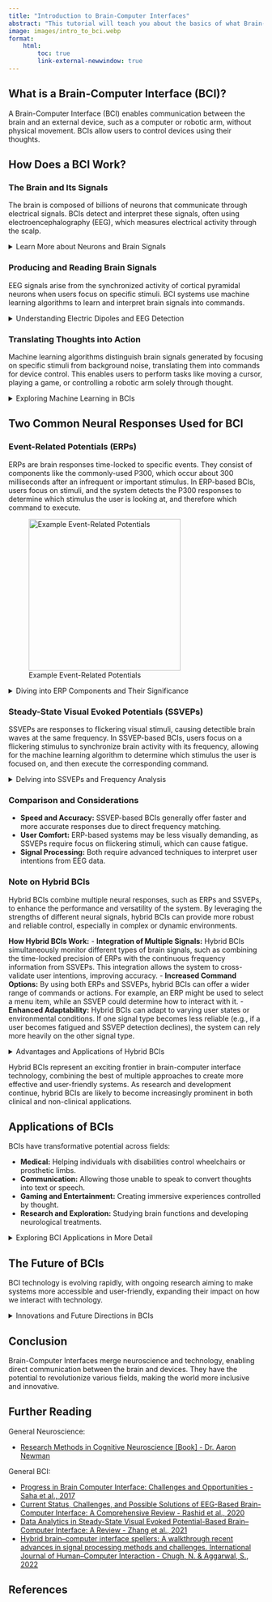 ```yaml
---
title: "Introduction to Brain-Computer Interfaces"
abstract: "This tutorial will teach you about the basics of what Brain-Computer Interfaces are, and how they work!"
image: images/intro_to_bci.webp
format: 
    html:
        toc: true
        link-external-newwindow: true
---
```


## What is a Brain-Computer Interface (BCI)?

A Brain-Computer Interface (BCI) enables communication between the brain and an external device, such as a computer or robotic arm, without physical movement. BCIs allow users to control devices using their thoughts.

## How Does a BCI Work?

### The Brain and Its Signals

The brain is composed of billions of neurons that communicate through electrical signals. BCIs detect and interpret these signals, often using electroencephalography (EEG), which measures electrical activity through the scalp.

<details>
<summary> <span class=dropdown1> Learn More about Neurons and Brain Signals </span> </summary>
<br>

Neurons are specialized cells that transmit information throughout the nervous system. They communicate via electrical impulses and chemical signals. Each neuron consists of a cell body, dendrites, and an axon. Dendrites receive incoming signals, while the axon transmits signals to other neurons.

Neurons generate action potentials, which are brief electrical impulses resulting from changes in membrane potential. These action potentials travel along the axon to the synapse, where neurotransmitters are released to signal adjacent neurons.

EEG measures the synchronous activity of neurons, primarily in the cortex. This activity results in detectable electrical signals on the scalp, representing the brain's response to stimuli and cognitive processes.
</details>

### Producing and Reading Brain Signals

EEG signals arise from the synchronized activity of cortical pyramidal neurons when users focus on specific stimuli. BCI systems use machine learning algorithms to learn and interpret brain signals into commands. 

<details>
<summary> <span class=dropdown1> Understanding Electric Dipoles and EEG Detection </span> </summary>
<br>

Pyramidal neurons in the cortex are key contributors to EEG signals. These neurons have long apical dendrites oriented perpendicularly to the cortical surface, forming electric dipoles when they fire.

The combined electric fields of many neurons create measurable potentials on the scalp. EEG electrodes placed on the scalp detect these potentials, recording voltage fluctuations over time.

Machine learning algorithms process the EEG data, identifying patterns associated with specific mental states or intentions - such as those arising from attending to a specific stimulus. This enables translation of brain activity into actionable commands for BCIs.
</details>

### Translating Thoughts into Action

Machine learning algorithms distinguish brain signals generated by focusing on specific stimuli from background noise, translating them into commands for device control. This enables users to perform tasks like moving a cursor, playing a game, or controlling a robotic arm solely through thought.

<details>
<summary> <span class=dropdown1> Exploring Machine Learning in BCIs </span> </summary>
<br>
Machine learning algorithms in BCIs analyze EEG data to identify patterns (like event-related potentials or steady-state visually-evoked potentials) corresponding to user intentions (such as attending to a certain stimulus). These algorithms are trained on labeled datasets to distinguish between when random noise and when the user is attending a stimulus.

The most common technique is supervised learning, where models learn from labeled examples. Other techniques can be successfully used such as unsupervised learning, which identifies hidden patterns without explicit labels, and deep learning, a subset of machine learning, employs neural networks to extract complex features from EEG signals.

By continuously adapting to user inputs, machine learning enhances the accuracy and responsiveness of BCIs, enabling seamless interaction between the brain and external devices.
</details>

## Two Common Neural Responses Used for BCI

### Event-Related Potentials (ERPs)

ERPs are brain responses time-locked to specific events. They consist of components like the commonly-used P300, which occur about 300 milliseconds after an infrequent or important stimulus. In ERP-based BCIs, users focus on stimuli, and the system detects the P300 responses to determine which stimulus the user is looking at, and therefore which command to execute.

![Example Event-Related Potentials](images/ERPs_1.png){width="300" fig-align="center" fig-alt="By Original: Choms Vector: Mononomic - Own work based on: Constudevent.gif, CC BY-SA 3.0, https://commons.wikimedia.org/w/index.php?curid=5543904"}

<details>
<summary> <span class=dropdown1> Diving into ERP Components and Their Significance </span> </summary>
<br>
ERP components are labeled based on their polarity (positive or negative) and timing. Key components include:

- **P300:** A positive deflection occurring around 300 milliseconds after an infrequent or significant stimulus. In BCIs, the P300 is used to detect when a user is focusing on a particular stimulus, such as a specific letter in a matrix. The system then translates this detection into a command, enabling the user to select that letter or perform an action.
- **N200:** A negative deflection associated with response inhibition and conflict detection. In BCIs, the N200 can be used to monitor error detection or user responses to conflicting stimuli, which can be integrated into more sophisticated control systems.
- **N400:** Related to language processing and semantic incongruence. While less commonly used in BCIs, the N400 could assist in applications involving language or communication tasks by detecting how users process and respond to language-based stimuli.

ERPs provide insights into cognitive processes and brain responses, making them valuable for understanding attention, perception, and decision-making.
</details>

### Steady-State Visual Evoked Potentials (SSVEPs)

SSVEPs are responses to flickering visual stimuli, causing detectible brain waves at the same frequency. In SSVEP-based BCIs, users focus on a flickering stimulus to synchronize brain activity with its frequency, allowing for the machine learning algorithm to determine which stimulus the user is focused on, and then execute the corresponding command.

<details>
<summary> <span class=dropdown1> Delving into SSVEPs and Frequency Analysis </span> </summary>
<br>
SSVEPs are generated when the visual cortex responds to stimuli flickering at specific frequencies. The brain's response frequency matches the stimulus frequency, enabling reliable detection with EEG.

In SSVEP-based BCIs, users focus on one of several flickering stimuli, each associated with a distinct command. The system identifies the frequency of the brain's response to determine user intent. (For example, if the user attends to a stimulus flickering at 10 Hz, the resulting EEG signals would show a 10 Hz oscillation, and the machine learning algorithm would perform the command corresponding to the stimulus flickering at 10 Hz)

Frequency analysis involves decomposing EEG signals into their frequency components. Techniques such as Fourier Transform and Wavelet Transform help isolate SSVEP frequencies for accurate interpretation.
</details>

### Comparison and Considerations

- **Speed and Accuracy:** SSVEP-based BCIs generally offer faster and more accurate responses due to direct frequency matching.
- **User Comfort:** ERP-based systems may be less visually demanding, as SSVEPs require focus on flickering stimuli, which can cause fatigue.
- **Signal Processing:** Both require advanced techniques to interpret user intentions from EEG data.

### Note on Hybrid BCIs

Hybrid BCIs combine multiple neural responses, such as ERPs and SSVEPs, to enhance the performance and versatility of the system. By leveraging the strengths of different neural signals, hybrid BCIs can provide more robust and reliable control, especially in complex or dynamic environments.

**How Hybrid BCIs Work:**
- **Integration of Multiple Signals:** Hybrid BCIs simultaneously monitor different types of brain signals, such as combining the time-locked precision of ERPs with the continuous frequency information from SSVEPs. This integration allows the system to cross-validate user intentions, improving accuracy.
- **Increased Command Options:** By using both ERPs and SSVEPs, hybrid BCIs can offer a wider range of commands or actions. For example, an ERP might be used to select a menu item, while an SSVEP could determine how to interact with it.
- **Enhanced Adaptability:** Hybrid BCIs can adapt to varying user states or environmental conditions. If one signal type becomes less reliable (e.g., if a user becomes fatigued and SSVEP detection declines), the system can rely more heavily on the other signal type.

<details>
<summary> <span class=dropdown1> Advantages and Applications of Hybrid BCIs </span> </summary>
<br>

**Advantages:**
- **Improved Accuracy:** The combination of multiple neural signals reduces the likelihood of errors by cross-referencing different types of brain activity.
- **Greater Flexibility:** Users can perform a broader range of actions, as the system can interpret more diverse types of commands.
- **Resilience:** Hybrid BCIs can maintain functionality even if one type of signal is compromised, making them more reliable in real-world applications.
</details>

Hybrid BCIs represent an exciting frontier in brain-computer interface technology, combining the best of multiple approaches to create more effective and user-friendly systems. As research and development continue, hybrid BCIs are likely to become increasingly prominent in both clinical and non-clinical applications.


## Applications of BCIs

BCIs have transformative potential across fields:

- **Medical:** Helping individuals with disabilities control wheelchairs or prosthetic limbs.
- **Communication:** Allowing those unable to speak to convert thoughts into text or speech.
- **Gaming and Entertainment:** Creating immersive experiences controlled by thought.
- **Research and Exploration:** Studying brain functions and developing neurological treatments.

<details>
<summary> <span class=dropdown1> Exploring BCI Applications in More Detail </span> </summary>
<br>

- **Medical Applications:** BCIs restore independence for individuals with mobility impairments, enabling them to control assistive devices through thought alone. For example, BCIs can be integrated with robotic prosthetics to facilitate movement for amputees or individuals with paralysis.
- **Communication:** BCIs enable individuals with communication disorders to express themselves by converting brain signals into text or speech, enhancing social interaction and quality of life.
- **Gaming and Entertainment:** BCIs offer unique gaming experiences, where players control in-game actions using their thoughts, creating a more immersive and interactive environment.
- **Research:** BCIs facilitate research into brain function and cognitive processes, providing insights into neural mechanisms underlying behavior and aiding the development of treatments for neurological disorders.
</details>

## The Future of BCIs

BCI technology is evolving rapidly, with ongoing research aiming to make systems more accessible and user-friendly, expanding their impact on how we interact with technology.

<details>
<summary> <span class=dropdown1> Innovations and Future Directions in BCIs </span> </summary>
<br>

- **Improved Accessibility:** Researchers are working on developing affordable and easy-to-use BCI systems, making them accessible to a wider population.
- **Enhanced Signal Quality:** Advances in signal processing and electrode technology aim to improve the quality and reliability of EEG signals, enhancing BCI performance.
- **Integration with AI:** Combining BCIs with artificial intelligence allows for more sophisticated interpretation of brain signals, improving the accuracy and speed of communication and control.
- **Wearable BCIs:** Future BCIs may be integrated into wearable devices, offering seamless and unobtrusive interaction with technology in everyday life.
</details>

## Conclusion

Brain-Computer Interfaces merge neuroscience and technology, enabling direct communication between the brain and devices. They have the potential to revolutionize various fields, making the world more inclusive and innovative.

## Further Reading

General Neuroscience:

- [Research Methods in Cognitive Neuroscience [Book] - Dr. Aaron Newman](https://uk.sagepub.com/en-gb/eur/research-methods-for-cognitive-neuroscience/book242924)

General BCI:

- [Progress in Brain Computer Interface: Challenges and Opportunities - Saha et al., 2017](https://doi.org/10.3389/fnsys.2021.578875)
- [Current Status, Challenges, and Possible Solutions of EEG-Based Brain-Computer Interface: A Comprehensive Review - Rashid et al., 2020](https://doi.org/10.3389/fnbot.2020.00025)
- [Data Analytics in Steady-State Visual Evoked Potential-Based Brain–Computer Interface: A Review - Zhang et al., 2021](https://doi.org/10.1109/JSEN.2020.3017491)
- [Hybrid brain–computer interface spellers: A walkthrough recent advances in signal processing methods and challenges. International Journal of Human–Computer Interaction - Chugh, N. & Aggarwal, S., 2022](https://doi.org/10.1080/10447318.2022.2093445)


## References

